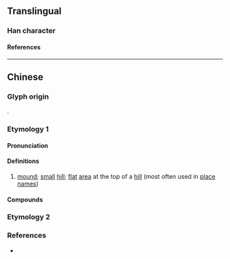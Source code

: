 {{also|垴}}
{{character info}}
==Translingual==

===Han character===
{{Han char|rn=32|rad=土|as=09|sn=12|four=|canj=GVVW|ids=⿰土𡿺}}

====References====
{{Han ref|kx=0234.271|hdz=10469.150|uh=5816}}

----

==Chinese==
{{zh-forms|t2=垴|s=垴}}

===Glyph origin===
{{Han compound|土|𡿺|ls=psc|c1=s|c2=p|t1=earth}}.

===Etymology 1===

====Pronunciation====
{{zh-pron
|m=nǎo
|c=nou5
|mn-t=nao2
|w=3nau
|mc=
|oc=
|cat=n
}}

====Definitions====
{{zh-hanzi}}

# {{lb|zh|dialectal}} [[mound]]; [[small]] [[hill]]; [[flat]] [[area]] at the top of a [[hill]] (most often used in [[place]] [[name]]s) {{attn|zh|please check}}

====Compounds====
{{zh-der|南堖|沙洲堖|西堖包|鬥牛堖|亮家堖|涂家堖|大堖寨}}

===Etymology 2===
{{zh-see|腦|v}}

===References===
* {{R:yue:Jyutping Database}}
